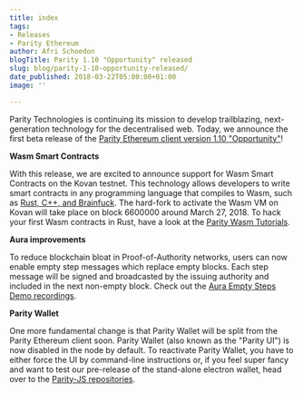 ```yaml
---
title: index
tags:
- Releases
- Parity Ethereum
author: Afri Schoedon
blogTitle: Parity 1.10 "Opportunity" released
slug: blog/parity-1-10-opportunity-released/
date_published: 2018-03-22T05:00:00+01:00
image: ''

---
```

Parity Technologies is continuing its mission to develop trailblazing, next-generation technology for the decentralised web. Today, we announce the first beta release of the [Parity Ethereum client version 1.10 "Opportunity"](https://github.com/paritytech/parity/releases/tag/v1.10.0)!

**Wasm Smart Contracts**

With this release, we are excited to announce support for Wasm Smart Contracts on the Kovan testnet. This technology allows developers to write smart contracts in any programming language that compiles to Wasm, such as [Rust, C++, and Brainfuck](https://github.com/appcypher/awesome-wasm-langs). The hard-fork to activate the Wasm VM on Kovan will take place on block 6600000 around March 27, 2018. To hack your first Wasm contracts in Rust, have a look at the [Parity Wasm Tutorials](https://github.com/paritytech/pwasm-tutorial).

**Aura improvements**

To reduce blockchain bloat in Proof-of-Authority networks, users can now enable empty step messages which replace empty blocks. Each step message will be signed and broadcasted by the issuing authority and included in the next non-empty block. Check out the [Aura Empty Steps Demo recordings](https://asciinema.org/a/tyZSXmDSuZtL4hPTt4OmZoKOf).

**Parity Wallet**

One more fundamental change is that Parity Wallet will be split from the Parity Ethereum client soon. Parity Wallet (also known as the "Parity UI") is now disabled in the node by default. To reactivate Parity Wallet, you have to either force the UI by command-line instructions or, if you feel super fancy and want to test our pre-release of the stand-alone electron wallet, head over to the [Parity-JS repositories](https://github.com/Parity-JS/shell/releases).